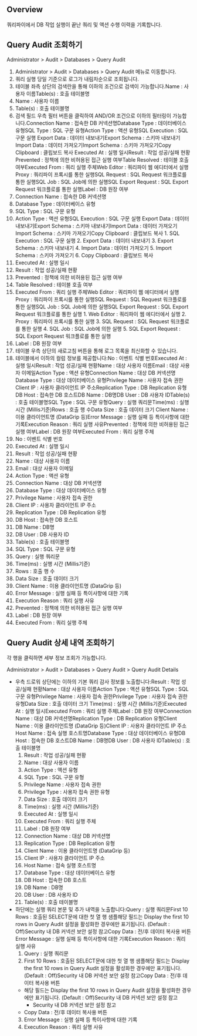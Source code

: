 ## Overview
쿼리파이에서 DB 작업 실행이 끝난 쿼리 및 액션 수행 이력을 기록합니다.

## Query Audit 조회하기
Administrator > Audit > Databases > Query Audit

1. Administrator > Audit > Databases > Query Audit 메뉴로 이동합니다.
2. 쿼리 실행 당일 기준으로 로그가 내림차순으로 조회됩니다.
3. 테이블 좌측 상단의 검색란을 통해 이하의 조건으로 검색이 가능합니다.Name : 사용자 이름Table(s) : 호출 테이블명
  1. Name : 사용자 이름
  2. Table(s) : 호출 테이블명
4. 검색 필드 우측 필터 버튼을 클릭하여 AND/OR 조건으로 이하의 필터링이 가능합니다.Connection Name : 접속한 DB 커넥션명Database Type : 데이터베이스 유형SQL Type : SQL 구문 유형Action Type : 액션 유형SQL Execution : SQL 구문 실행 Export Data : 데이터 내보내기Export Schema : 스키마 내보내기Import Data : 데이터 가져오기Import Schema : 스키마 가져오기Copy Clipboard : 클립보드 복사 Executed At : 실행 일시Result : 작업 성공/실패 현황Prevented : 정책에 의한 비허용된 접근 실행 여부Table Resolved : 테이블 호출 여부Executed From : 쿼리 실행 주체Web Editor : 쿼리파이 웹 에디터에서 실행Proxy : 쿼리파이 프록시를 통한 실행SQL Request : SQL Request 워크플로를 통한 실행SQL Job : SQL Job에 의한 실행SQL Export Request : SQL Export Request 워크플로를 통한 실행Label : DB 원장 여부
  1. Connection Name : 접속한 DB 커넥션명
  2. Database Type : 데이터베이스 유형
  3. SQL Type : SQL 구문 유형
  4. Action Type : 액션 유형SQL Execution : SQL 구문 실행 Export Data : 데이터 내보내기Export Schema : 스키마 내보내기Import Data : 데이터 가져오기Import Schema : 스키마 가져오기Copy Clipboard : 클립보드 복사
    1. SQL Execution : SQL 구문 실행
    2. Export Data : 데이터 내보내기
    3. Export Schema : 스키마 내보내기
    4. Import Data : 데이터 가져오기
    5. Import Schema : 스키마 가져오기
    6. Copy Clipboard : 클립보드 복사
  5. Executed At : 실행 일시
  6. Result : 작업 성공/실패 현황
  7. Prevented : 정책에 의한 비허용된 접근 실행 여부
  8. Table Resolved : 테이블 호출 여부
  9. Executed From : 쿼리 실행 주체Web Editor : 쿼리파이 웹 에디터에서 실행Proxy : 쿼리파이 프록시를 통한 실행SQL Request : SQL Request 워크플로를 통한 실행SQL Job : SQL Job에 의한 실행SQL Export Request : SQL Export Request 워크플로를 통한 실행
    1. Web Editor : 쿼리파이 웹 에디터에서 실행
    2. Proxy : 쿼리파이 프록시를 통한 실행
    3. SQL Request : SQL Request 워크플로를 통한 실행
    4. SQL Job : SQL Job에 의한 실행
    5. SQL Export Request : SQL Export Request 워크플로를 통한 실행
  10. Label : DB 원장 여부
5. 테이블 우측 상단의 새로고침 버튼을 통해 로그 목록을 최신화할 수 있습니다.
6. 테이블에서 이하의 컬럼 정보를 제공합니다:No : 이벤트 식별 번호Executed At : 실행 일시Result : 작업 성공/실패 현황Name : 대상 사용자 이름Email : 대상 사용자 이메일Action Type : 액션 유형Connection Name : 대상 DB 커넥션명Database Type : 대상 데이터베이스 유형Privilege Name : 사용자 접속 권한Client IP : 사용자 클라이언트 IP 주소Replication Type : DB Replication 유형DB Host : 접속한 DB 호스트DB Name : DB명DB User : DB 사용자 IDTable(s) : 호출 테이블명SQL Type : SQL 구문 유형Query : 실행 쿼리문Time(ms) : 실행 시간 (Millis기준)Rows : 호출 행 수Data Size : 호출 데이터 크기 Client Name : 이용 클라이언트명 (DataGrip 등)Error Message : 실행 실패 등 특이사항에 대한 기록Execution Reason : 쿼리 실행 사유Prevented : 정책에 의한 비허용된 접근 실행 여부Label : DB 원장 여부Executed From : 쿼리 실행 주체
  1. No : 이벤트 식별 번호
  2. Executed At : 실행 일시
  3. Result : 작업 성공/실패 현황
  4. Name : 대상 사용자 이름
  5. Email : 대상 사용자 이메일
  6. Action Type : 액션 유형
  7. Connection Name : 대상 DB 커넥션명
  8. Database Type : 대상 데이터베이스 유형
  9. Privilege Name : 사용자 접속 권한
  10. Client IP : 사용자 클라이언트 IP 주소
  11. Replication Type : DB Replication 유형
  12. DB Host : 접속한 DB 호스트
  13. DB Name : DB명
  14. DB User : DB 사용자 ID
  15. Table(s) : 호출 테이블명
  16. SQL Type : SQL 구문 유형
  17. Query : 실행 쿼리문
  18. Time(ms) : 실행 시간 (Millis기준)
  19. Rows : 호출 행 수
  20. Data Size : 호출 데이터 크기
  21. Client Name : 이용 클라이언트명 (DataGrip 등)
  22. Error Message : 실행 실패 등 특이사항에 대한 기록
  23. Execution Reason : 쿼리 실행 사유
  24. Prevented : 정책에 의한 비허용된 접근 실행 여부
  25. Label : DB 원장 여부
  26. Executed From : 쿼리 실행 주체

## Query Audit 상세 내역 조회하기
각 행을 클릭하면 세부 정보 조회가 가능합니다.

Administrator > Audit > Databases > Query Audit > Query Audit Details

* 우측 드로워 상단에는 이하의 기본 쿼리 감사 정보를 노출합니다:Result : 작업 성공/실패 현황Name : 대상 사용자 이름Action Type : 액션 유형SQL Type : SQL 구문 유형Privilege Name : 사용자 접속 권한Privilege Type : 사용자 접속 권한 유형Data Size : 호출 데이터 크기 Time(ms) : 실행 시간 (Millis기준)Executed At : 실행 일시Executed From : 쿼리 실행 주체Label : DB 원장 여부Connection Name : 대상 DB 커넥션명Replication Type : DB Replication 유형Client Name : 이용 클라이언트명 (DataGrip 등)Client IP : 사용자 클라이언트 IP 주소Host Name : 접속 실행 호스트명Database Type : 대상 데이터베이스 유형DB Host : 접속한 DB 호스트DB Name : DB명DB User : DB 사용자 IDTable(s) : 호출 테이블명
  1. Result : 작업 성공/실패 현황
  2. Name : 대상 사용자 이름
  3. Action Type : 액션 유형
  4. SQL Type : SQL 구문 유형
  5. Privilege Name : 사용자 접속 권한
  6. Privilege Type : 사용자 접속 권한 유형
  7. Data Size : 호출 데이터 크기
  8. Time(ms) : 실행 시간 (Millis기준)
  9. Executed At : 실행 일시
  10. Executed From : 쿼리 실행 주체
  11. Label : DB 원장 여부
  12. Connection Name : 대상 DB 커넥션명
  13. Replication Type : DB Replication 유형
  14. Client Name : 이용 클라이언트명 (DataGrip 등)
  15. Client IP : 사용자 클라이언트 IP 주소
  16. Host Name : 접속 실행 호스트명
  17. Database Type : 대상 데이터베이스 유형
  18. DB Host : 접속한 DB 호스트
  19. DB Name : DB명
  20. DB User : DB 사용자 ID
  21. Table(s) : 호출 테이블명
* 하단에는 실행 쿼리 본문 및 추가 내역을 노출합니다:Query : 실행 쿼리문First 10 Rows : 호출된 SELECT문에 대한 첫 열 행 샘플해당 필드는 Display the first 10 rows in Query Audit 설정을 활성화한 경우에만 표기됩니다. (Default : Off)Security 내 DB 커넥션 보안 설정 참고Copy Data : 전/후 데이터 복사용 버튼Error Message : 실행 실패 등 특이사항에 대한 기록Execution Reason : 쿼리 실행 사유
  1. Query : 실행 쿼리문
  2. First 10 Rows : 호출된 SELECT문에 대한 첫 열 행 샘플해당 필드는 Display the first 10 rows in Query Audit 설정을 활성화한 경우에만 표기됩니다. (Default : Off)Security 내 DB 커넥션 보안 설정 참고Copy Data : 전/후 데이터 복사용 버튼
    * 해당 필드는 Display the first 10 rows in Query Audit 설정을 활성화한 경우에만 표기됩니다. (Default : Off)Security 내 DB 커넥션 보안 설정 참고
      * Security 내 DB 커넥션 보안 설정 참고
    * Copy Data : 전/후 데이터 복사용 버튼
  3. Error Message : 실행 실패 등 특이사항에 대한 기록
  4. Execution Reason : 쿼리 실행 사유
